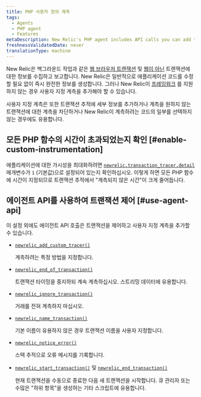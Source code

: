 ```yaml
---
title: PHP 사용자 정의 계측
tags:
  - Agents
  - PHP agent
  - Features
metaDescription: New Relic's PHP agent includes API calls you can add to your app to collect additional custom instrumentation for web and non-web transactions.
freshnessValidatedDate: never
translationType: machine
---
```


New Relic은 백그라운드 작업과 같은 [웹 브라우저 트랜잭션](/docs/apm/transactions/intro-transactions/transactions-new-relic-apm) 및 [웹이 아닌](/docs/apm/transactions/intro-transactions/monitor-background-processes-other-non-web-transactions) 트랜잭션에 대한 정보를 수집하고 보고합니다. New Relic은 일반적으로 애플리케이션 코드를 수정할 필요 없이 즉시 완전한 정보를 생성합니다. 그러나 New Relic이 [프레임워크](/docs/agents/php-agent/getting-started/php-agent-compatibility-requirements#frameworks) 를 지원하지 않는 경우 사용자 지정 계측을 추가해야 할 수 있습니다.

사용자 지정 계측은 또한 트랜잭션 추적에 세부 정보를 추가하거나 계측을 원하지 않는 트랜잭션에 대한 계측을 차단하거나 New Relic이 계측하려는 코드의 일부를 선택하지 않는 경우에도 유용합니다.

## 모든 PHP 함수의 시간이 초과되었는지 확인 [#enable-custom-instrumentation]

애플리케이션에 대한 가시성을 최대화하려면 [`newrelic.transaction_tracer.detail`](/docs/agents/php-agent/configuration/php-agent-newrelicini-settings#inivar-tt-detail) 매개변수가 `1` (기본값)으로 설정되어 있는지 확인하십시오. 이렇게 하면 모든 PHP 함수에 시간이 지정되므로 트랜잭션 추적에서 "계측되지 않은 시간"이 크게 줄어듭니다.

## 에이전트 API를 사용하여 트랜잭션 제어 [#use-agent-api]

이 설정 외에도 에이전트 API 호출은 트랜잭션을 제어하고 사용자 지정 계측을 추가할 수 있습니다.

* [`newrelic_add_custom_tracer()`](/docs/agents/php-agent/php-agent-api/newrelic_add_custom_tracer)

  계측하려는 특정 방법을 지정합니다.

* [`newrelic_end_of_transaction()`](/docs/agents/php-agent/php-agent-api/newrelic_end_of_transaction)

  트랜잭션 타이밍을 중지하되 계속 계측하십시오. 스트리밍 데이터에 유용합니다.

* [`newrelic_ignore_transaction()`](/docs/agents/php-agent/php-agent-api/newrelic_ignore_transaction)

  거래를 전혀 계측하지 마십시오.

* [`newrelic_name_transaction()`](/docs/agents/php-agent/php-agent-api/newrelic_name_transaction)

  기본 이름이 유용하지 않은 경우 트랜잭션 이름을 사용자 지정합니다.

* [`newrelic_notice_error()`](/docs/agents/php-agent/php-agent-api/newrelic_notice_error)

  스택 추적으로 오류 메시지를 기록합니다.

* [`newrelic_start_transaction()`](/docs/agents/php-agent/php-agent-api/newrelic_start_transaction) 및 [`newrelic_end_transaction()`](/docs/agents/php-agent/php-agent-api/newrelic_end_transaction)

  현재 트랜잭션을 수동으로 종료한 다음 새 트랜잭션을 시작합니다. 큐 관리자 또는 수많은 "하위 항목"을 생성하는 기타 스크립트에 유용합니다.
